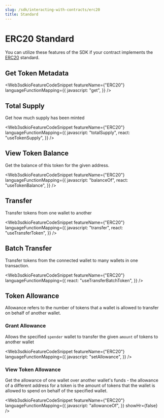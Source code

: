 ```yaml
---
slug: /sdk/interacting-with-contracts/erc20
title: Standard
---
```



# ERC20 Standard

You can utilize these features of the SDK if your contract implements the [ERC20](/contractkit/interfaces/erc20) standard.

<div className="row" style={{ marginBottom: 24 }}>
  <div className="col col--12" style={{ marginTop: 8 }}>
    <QuickstartCard
      name="Learn how to implement ERC721Burnable in your smart contract"
      link={"/contractkit/base-contracts/erc-20/erc20base"}
      image="/assets/icons/general.png"
    />
  </div>
</div>

## Get Token Metadata

<Web3sdkioFeatureCodeSnippet
  featureName={"ERC20"}
  languageFunctionMapping={{
    javascript: "get",
  }}
/>

## Total Supply

Get how much supply has been minted

<Web3sdkioFeatureCodeSnippet
  featureName={"ERC20"}
  languageFunctionMapping={{
    javascript: "totalSupply",
    react: "useTokenSupply",
  }}
/>

## View Token Balance

Get the balance of this token for the given address.

<Web3sdkioFeatureCodeSnippet
  featureName={"ERC20"}
  languageFunctionMapping={{
    javascript: "balanceOf",
    react: "useTokenBalance",
  }}
/>

## Transfer

Transfer tokens from one wallet to another

<Web3sdkioFeatureCodeSnippet
  featureName={"ERC20"}
  languageFunctionMapping={{
    javascript: "transfer",
    react: "useTransferToken",
  }}
/>

## Batch Transfer

Transfer tokens from the connected wallet to many wallets in one transaction.

<Web3sdkioFeatureCodeSnippet
  featureName={"ERC20"}
  languageFunctionMapping={{
    react: "useTransferBatchToken",
  }}
/>

## Token Allowance

Allowance refers to the number of tokens that a wallet is allowed to transfer on behalf of another wallet.

### Grant Allowance

Allows the specified `spender` wallet to transfer the given `amount` of tokens to another wallet

<Web3sdkioFeatureCodeSnippet
  featureName={"ERC20"}
  languageFunctionMapping={{
    javascript: "setAllowance",
  }}
/>

### View Token Allowance

Get the allowance of one wallet over another wallet's funds - the allowance of a different address for a token is the amount of tokens that the wallet is allowed to spend on behalf of the specified wallet.

<Web3sdkioFeatureCodeSnippet
  featureName={"ERC20"}
  languageFunctionMapping={{
    javascript: "allowanceOf",
  }}
  showHr={false}
/>
